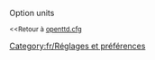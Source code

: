 {{fr/Amorce}}
Option units

<small><<Retour à [[Main/fr/Openttd.cfg|openttd.cfg]]</small>
[[Category:fr/Réglages et préférences]]